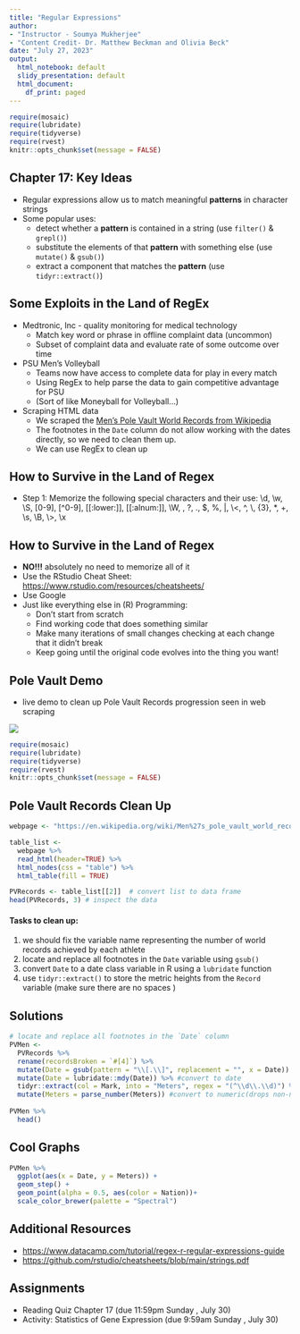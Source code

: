 ```yaml
---
title: "Regular Expressions"
author:
- "Instructor - Soumya Mukherjee"
- "Content Credit- Dr. Matthew Beckman and Olivia Beck"
date: "July 27, 2023"
output:
  html_notebook: default
  slidy_presentation: default
  html_document:
    df_print: paged
---
```


```r
require(mosaic)
require(lubridate)
require(tidyverse)
require(rvest)
knitr::opts_chunk$set(message = FALSE)
```


## Chapter 17: Key Ideas

* Regular expressions allow us to match meaningful **patterns** in character strings
* Some popular uses:
    * detect whether a **pattern** is contained in a string (use `filter()` & `grepl()`)
    * substitute the elements of that **pattern** with something else (use `mutate()` & `gsub()`)
    * extract a component that matches the **pattern** (use `tidyr::extract()`)


## Some Exploits in the Land of RegEx 

* Medtronic, Inc - quality monitoring for medical technology
    * Match key word or phrase in offline complaint data (uncommon)
    * Subset of complaint data and evaluate rate of some outcome over time

* PSU Men's Volleyball
    * Teams now have access to complete data for play in every match
    * Using RegEx to help parse the data to gain competitive advantage for PSU
    * (Sort of like Moneyball for Volleyball...)

* Scraping HTML data
    * We scraped the [Men's Pole Vault World Records from Wikipedia](https://en.wikipedia.org/wiki/Men%27s_pole_vault_world_record_progression)
    * The footnotes in the `Date` column do not allow working with the dates directly, so we need to clean them up.
    * We can use RegEx to clean up


## How to Survive in the Land of Regex

* Step 1: Memorize the following special characters and their use: \\d, \\w, \\S, [0-9], [^0-9], [[:lower:]], [[:alnum:]], \\W, \n, ?, ., $, %, |, \\<, ^, \\, {3}, *, +, \\s, \\B, \\>, \\x

## How to Survive in the Land of Regex

* **NO!!!** absolutely no need to memorize all of it
* Use the RStudio Cheat Sheet: <https://www.rstudio.com/resources/cheatsheets/>
* Use Google
* Just like everything else in (R) Programming:
    * Don't start from scratch
    * Find working code that does something similar
    * Make many iterations of small changes checking at each change that it didn't break
    * Keep going until the original code evolves into the thing you want!



## Pole Vault Demo

- live demo to clean up Pole Vault Records progression seen in web scraping 

![](DuplantisWR.png)


```r
require(mosaic)
require(lubridate)
require(tidyverse)
require(rvest)
knitr::opts_chunk$set(message = FALSE)
```


## Pole Vault Records Clean Up 

```r
webpage <- "https://en.wikipedia.org/wiki/Men%27s_pole_vault_world_record_progression"

table_list <- 
  webpage %>%
  read_html(header=TRUE) %>%
  html_nodes(css = "table") %>%
  html_table(fill = TRUE)

PVRecords <- table_list[[2]]  # convert list to data frame
head(PVRecords, 3) # inspect the data

```


#### Tasks to clean up: 

1. we should fix the variable name representing the number of world records achieved by each athlete
2. locate and replace all footnotes in the `Date` variable using `gsub()`
3. convert `Date` to a date class variable in R using a `lubridate` function
4. use `tidyr::extract()` to store the metric heights from the `Record` variable (make sure there are no spaces )


## Solutions

```r

# locate and replace all footnotes in the `Date` column
PVMen <- 
  PVRecords %>%
  rename(recordsBroken = `#[4]`) %>%
  mutate(Date = gsub(pattern = "\\[.\\]", replacement = "", x = Date)) %>%
  mutate(Date = lubridate::mdy(Date)) %>% #convert to date
  tidyr::extract(col = Mark, into = "Meters", regex = "(^\\d\\.\\d)") %>%
  mutate(Meters = parse_number(Meters)) #convert to numeric(drops non-numeric characters)
  
PVMen %>% 
  head()
```




## Cool Graphs 

```r
PVMen %>%
  ggplot(aes(x = Date, y = Meters)) + 
  geom_step() + 
  geom_point(alpha = 0.5, aes(color = Nation))+
  scale_color_brewer(palette = "Spectral")

```

## Additional Resources
- <https://www.datacamp.com/tutorial/regex-r-regular-expressions-guide>
- <https://github.com/rstudio/cheatsheets/blob/main/strings.pdf>

## Assignments
- Reading Quiz Chapter 17 (due 11:59pm Sunday , July 30)
- Activity: Statistics of Gene Expression (due 9:59am Sunday , July 30)
